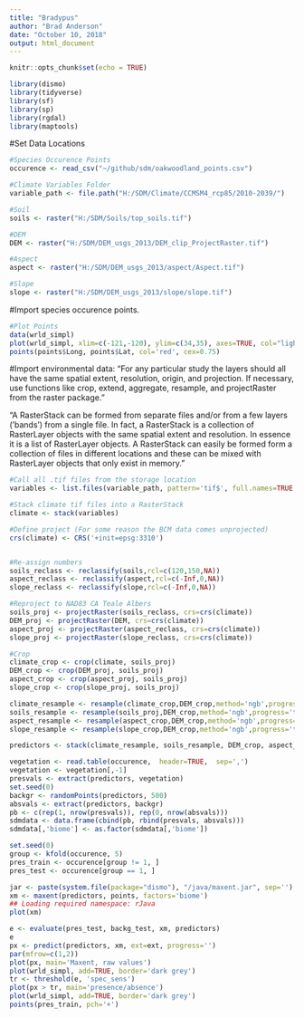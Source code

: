 ```yaml
---
title: "Bradypus"
author: "Brad Anderson"
date: "October 10, 2018"
output: html_document
---
```


```r
knitr::opts_chunk$set(echo = TRUE)
```

```r
library(dismo)
library(tidyverse)
library(sf)
library(sp)
library(rgdal)
library(maptools)


```

#Set Data Locations
```r

#Species Occurence Points
occurence <- read_csv("~/github/sdm/oakwoodland_points.csv")

#Climate Variables Folder
variable_path <- file.path("H:/SDM/Climate/CCMSM4_rcp85/2010-2039/")

#Soil
soils <- raster("H:/SDM/Soils/top_soils.tif")

#DEM
DEM <- raster("H:/SDM/DEM_usgs_2013/DEM_clip_ProjectRaster.tif")

#Aspect
aspect <- raster("H:/SDM/DEM_usgs_2013/aspect/Aspect.tif")

#Slope
slope <- raster("H:/SDM/DEM_usgs_2013/slope/slope.tif")

```

#Import species occurence points.
```r

#Plot Points
data(wrld_simpl)
plot(wrld_simpl, xlim=c(-121,-120), ylim=c(34,35), axes=TRUE, col="light yellow")
points(points$Long, points$Lat, col='red', cex=0.75)


```

#Import environmental data:
"For any particular study the layers should all have the same spatial extent, resolution, origin, and projection. If necessary, use functions like crop, extend, aggregate, resample, and projectRaster from the raster package."

"A RasterStack can be formed from separate files and/or from a few layers (’bands’) from a single file. In fact, a RasterStack is a collection of RasterLayer objects with the same spatial extent and resolution. In essence it is a list of RasterLayer objects. A RasterStack can easily be formed form a collection of files in different locations and these can be mixed with RasterLayer objects that only exist in memory."

```r
#Call all .tif files from the storage location
variables <- list.files(variable_path, pattern='tif$', full.names=TRUE )

#Stack climate tif files into a RasterStack
climate <- stack(variables)

#Define project (For some reason the BCM data comes unprojected)
crs(climate) <- CRS('+init=epsg:3310')



```

```r

#Re-assign numbers
soils_reclass <- reclassify(soils,rcl=c(120,150,NA))
aspect_reclass <- reclassify(aspect,rcl=c(-Inf,0,NA))
slope_reclass <- reclassify(slope,rcl=c(-Inf,0,NA))

#Reproject to NAD83 CA Teale Albers
soils_proj <- projectRaster(soils_reclass, crs=crs(climate))
DEM_proj <- projectRaster(DEM, crs=crs(climate))
aspect_proj <- projectRaster(aspect_reclass, crs=crs(climate))
slope_proj <- projectRaster(slope_reclass, crs=crs(climate))


```

```r

#Crop
climate_crop <- crop(climate, soils_proj)
DEM_crop <- crop(DEM_proj, soils_proj)
aspect_crop <- crop(aspect_proj, soils_proj)
slope_crop <- crop(slope_proj, soils_proj)

climate_resample <- resample(climate_crop,DEM_crop,method='ngb',progress='text')
soils_resample <- resample(soils_proj,DEM_crop,method='ngb',progress='text')
aspect_resample <- resample(aspect_crop,DEM_crop,method='ngb',progress='text')
slope_resample <- resample(slope_crop,DEM_crop,method='ngb',progress='text')

predictors <- stack(climate_resample, soils_resample, DEM_crop, aspect_resample, slope_resample)

```

```r

vegetation <- read.table(occurence,  header=TRUE,  sep=',')
vegetation <- vegetation[,-1]
presvals <- extract(predictors, vegetation)
set.seed(0)
backgr <- randomPoints(predictors, 500)
absvals <- extract(predictors, backgr)
pb <- c(rep(1, nrow(presvals)), rep(0, nrow(absvals)))
sdmdata <- data.frame(cbind(pb, rbind(presvals, absvals)))
sdmdata[,'biome'] <- as.factor(sdmdata[,'biome'])

set.seed(0)
group <- kfold(occurence, 5)
pres_train <- occurence[group != 1, ]
pres_test <- occurence[group == 1, ]
```



```r
jar <- paste(system.file(package="dismo"), "/java/maxent.jar", sep='')
xm <- maxent(predictors, points, factors='biome')
## Loading required namespace: rJava
plot(xm)
```

```r

e <- evaluate(pres_test, backg_test, xm, predictors)
e
px <- predict(predictors, xm, ext=ext, progress='')
par(mfrow=c(1,2))
plot(px, main='Maxent, raw values')
plot(wrld_simpl, add=TRUE, border='dark grey')
tr <- threshold(e, 'spec_sens')
plot(px > tr, main='presence/absence')
plot(wrld_simpl, add=TRUE, border='dark grey')
points(pres_train, pch='+')

```

